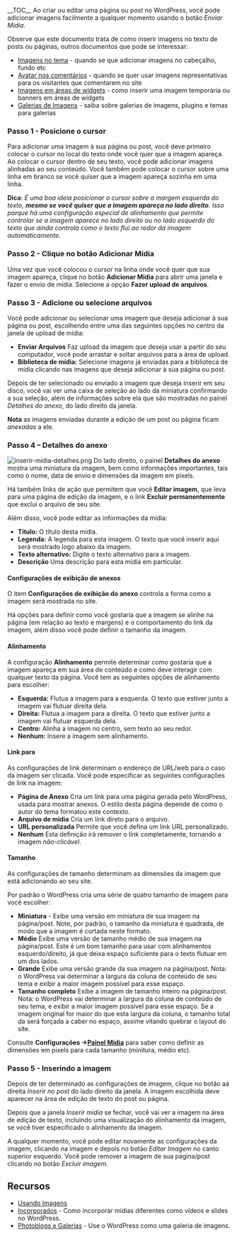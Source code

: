 {{Languages|
{{en|Inserting Images into Posts and Pages}}
{{pt-br|Inserindo Imagens em Posts e Páginas}}
}}
__TOC__
Ao criar ou editar uma página ou post no WordPress, você pode adicionar imagens facilmente a qualquer momento usando o botão ''Enviar Mídia''.

Observe que este documento trata de como inserir imagens no texto de posts ou páginas, outros documentos que pode se interessar:

* [[pt-br:Usando_Imagens#Em_Temas|Imagens no tema]] - quando se que adicionar imagens no cabeçalho, fundo etc
* [[pt-br:Usando_Imagens#Avatar_em_comentário|Avatar nos comentários]] - quando se quer usar imagens representativas para os visitantes que comentarem no site
* [[pt-br:Usando_Imagens#Imagens_em_Áreas_de_widgets|Imagens em áreas de widgets]] - como inserir uma imagem temporária ou banners em áreas de widgets
* [[pt-br:Usando_Imagens#Galerias de Imagens|Galerias de Imagens]] - saiba sobre galerias de imagens, plugins e temas para galerias

=== Passo 1 - Posicione o cursor ===
Para adicionar uma imagem à sua página ou post, você deve primeiro colocar o cursor no local do texto onde você quer que a imagem apareça. Ao colocar o cursor dentro de seu texto, você pode adicionar imagens alinhadas ao seu conteúdo. Você também pode colocar o cursor sobre uma linha em branco se você quiser que a imagem apareça sozinha em uma linha.

{{Imagens|[[File:inserir-midia-editor.png]]|Clique na área de texto prórixmo onde quer inserir uma imagem}}

'''Dica''': ''É uma boa ideia posicionar o cursor sobre a margem esquerda do texto, '''mesmo se você quiser que a imagem apareça no lado direito'''. Isso porque há uma configuração especial de alinhamento que permite controlar se a imagem aparece no lado direito ou no lado esquerdo do texto que ainda controla como o texto flui ao redor da imagem automaticamente.''

=== Passo 2 - Clique no botão Adicionar Mídia ===

Uma vez que você colocou o cursor na linha onde você quer que sua imagem apareça, clique no botão '''Adicionar Mídia''' para abrir uma janela e fazer o envio de mídia. Selecione a opção '''Fazer upload de arquivos'''.

=== Passo 3 - Adicione ou selecione arquivos ===

Você pode adicionar ou selecionar uma imagem que deseja adicionar à sua página ou post, escolhendo entre uma das seguintes opções no centro da janela de upload de mídia:

*'''Enviar Arquivos''' Faz upload da imagem que deseja usar a partir do seu computador, você pode arrastar e soltar arquivos para a área de upload.
*'''Biblioteca de mídia:''' Selecione imagens já enviadas para a biblioteca de mídia clicando nas imagens que deseja adicionar à sua página ou post.

{{Imagens|[[File:inserir-midia-nada.png|750px]]|Esta é a janela para enviar arquivos}}

Depois de ter selecionado ou enviado a imagem que deseja inserir em seu disco, você vai ver uma caixa de seleção ao lado da miniatura confirmando a sua seleção, além de informações sobre ela que são mostradas no painel ''Detalhes do anexo'', do lado direito da janela.

'''Nota''' as imagens enviadas durante a edição de um post ou página ficam ''anexadas'' a ele.

===Passo 4 – Detalhes do anexo===
[[File:inserir-midia-detalhes.png|right]]
Do lado direito, o painel '''Detalhes do anexo''' mostra uma miniatura da imagem, bem como informações importantes, tais como o nome, data de envio e dimensões da imagem em pixels.

Há também links de ação que permitem que você '''Editar imagem''', que leva para uma página de edição da  imagem, e o link '''Excluir permanentemente''' que exclui o arquivo de seu site.

Além disso, você pode editar as informações da mídia:
*'''Título:''' O título desta mídia.
*'''Legenda:''' A legenda para esta imagem. O texto que você inserir aqui será mostrado logo abaixo da imagem.
*'''Texto alternativo:''' Digite o texto alternativo para a imagem.
*'''Descrição''' Uma descrição para esta mídia em particular.

====Configurações de exibição de anexos====
O item '''Configurações de exibição do anexo''' controla a forma como a imagem será mostrada no site.

Há opções para definir como você gostaria que a imagem se alinhe na página (em relação ao texto e margens) e o comportamento do link da imagem, além disso você pode definir o tamanho da imagem.

====Alinhamento====
A configuração '''Alinhamento''' permite determinar como gostaria que a imagem apareça em sua área de conteúdo e como deve interagir com qualquer texto da página. Você tem as seguintes opções de alinhamento para escolher:

*'''Esquerda:''' Flutua a imagem para a esquerda. O texto que estiver junto a imagem vai flutuar direita dela.
*'''Direita:''' Flutua a imagem para a direita. O texto que estiver junto a imagem vai flutuar esquerda dela.
*'''Centro:''' Alinha a imagem no centro, sem texto ao seu redor.
*'''Nenhum:''' Insere a imagem sem alinhamento.

{{Imagens|[[File:alinhamento-imagens.png]]|Exeplos dos quatro alinhamentos que se pode efinir em imagens. Á esquerda, à direita, centro e nenhum}}

====Link para====
As configurações de link determinam o endereço de URL/web para o caso da imagem ser clicada. Você pode especificar as seguintes configurações de link na imagem:

*'''Página de Anexo''' Cria um link para uma página gerada pelo WordPress, usada para mostrar anexos. O estilo desta página depende de como o autor do tema formatou este contexto.
*'''Arquivo de mídia''' Cria um link direto para o arquivo.
*'''URL personalizada''' Permite que você defina um link URL personalizado.
*'''Nenhum''' Esta definição irá remover o link completamente, tornando a imagem ''não-clicável''.

====Tamanho====

As configurações de tamanho determinam as dimensões da imagem que está adicionando ao seu site. 

Por padrão o WordPress cria uma série de quatro tamanho de imagem para você escolher:

*'''Miniatura''' - Exibe uma versão em miniatura de sua imagem na página/post. Note, por padrão, o tamanho da miniatura é quadrada, de modo que a imagem é cortada neste formato.
*'''Médio''' Exibe uma versão de tamanho médio de sua imagem na página/post. Este é um bom tamanho para usar com alinhamentos esquerdo/direito, já que deixa espaço suficiente para o texto flutuar em um dos lados.
*'''Grande''' Exibe uma versão grande da sua imagem na página/post. Nota: o WordPress vai determinar a largura da coluna de conteúdo de seu tema e exibir a maior imagem possível para esse espaço.
*'''Tamanho completo''' Exibe a imagem de tamanho inteiro na página/post. Nota: o WordPress vai determinar a largura da coluna de conteúdo de seu tema, e exibir a maior imagem possível para esse espaço. Se a imagem original for maior do que esta largura da coluna, o tamanho total da será forçada a caber no espaço, assime vitando quebrar o layout do site.

{{Imagens|[[File:tamanho-imagens.png]]|Exemplos de tamanhos de imagens inseridas no conteúdo Minitura, Médio e Grande}}

Consulte '''Configurações → '''[[pt-br:Painel Mídia|'''Painel Mídia''']] para saber como definir as dimensões em pixels para cada tamanho (minitura, médio etc).

=== Passo 5 - Inserindo a imagem ===

Depois de ter determinado as configurações de imagem, clique no botão aá direita ''Inserir no post'' do lado direito da janela. A imagem escolhida deve aparecer na área de edição de texto do post ou página.
{{Imagens|[[File:inserir-midia-imgs.png]]|A imagem dentro do post, alinhada à esquerda}}

Depois que a janela ''Inserir mídia'' se fechar, você vai ver a imagem na área de edição de texto, incluindo uma visualização do alinhamento da imagem, se você tiver especificado o alinhamento da imagem.

A qualquer momento, você pode editar novamente as configurações da imagem, clicando na imagem e depois no botão ''Editar Imagem'' no canto superior esquerdo. Você pode remover a imagem de sua página/post clicando no botão ''Excluir imagem''.

==Recursos==
*[[pt-br:Usando Imagens|Usando Imagens]]
*[[pt-br:Incorporados|Incorporados]] - Como incorporar mídias diferentes como vídeos e slides no WordPress.
*[[pt-br:Photoblogs e Galerias|Photoblogs e Galerias]] - Use o WordPress como uma galeria de imagens.

{{Codex-pt}}
{{DEFAULTSORT:I}}